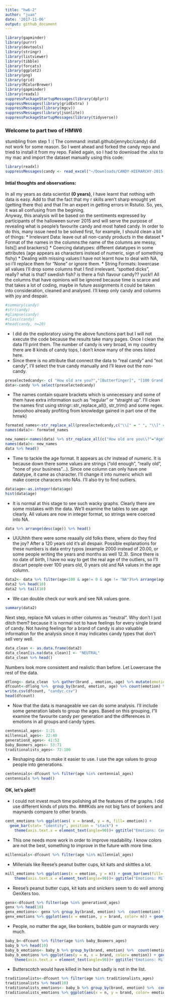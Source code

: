```yaml
---
title: "hw6-2"
author: "juan"
date: '2017-11-06'
output: github_document
---
```

```r
library(gapminder)
library(purrr)
library(devtools)
library(stringr)
library(listviewer)
library(tibble)
library(forcats)
library(ggplot2)
library(png)
library(grid)
library(RColorBrewer)
library(gapminder)
library(readxl)
suppressPackageStartupMessages(library(dplyr))
suppressMessages(library(gridExtra) )
suppressMessages(library(mgcv))
suppressMessages(library(jsonlite))
suppressPackageStartupMessages(library(tidyverse))
```

### Welcome to part two of  HMW6
stumbling from step 1 :(
The command: install.github(jennybc/candy)  did not work for some reason. So I went ahead and forked the candy repo and tried to install it from my repo. Failed again, so I had to download the .xlsx to my mac and import the dataset manually using this code:
```r
library(readxl)
suppressMessages(candy <- read_excel("~/Downloads/CANDY-HIERARCHY-2015-SURVEY-Responses.xlsx"))
```

#### Intial thoughts and observations:
In all my years as data scientist **(0 years)**, I have learnt that nothing with data is easy. Add to that the fact that my r skills aren't sharp enought yet (getting there tho) and that I'm an expert in getting errors in Rstutio. So, yes, it was all confusing from the begining.   
Anyway, this analysis will be based on the sentiments expressed by participants of the halloween surver 2015 and will serve the purpose of revealing what is people's favourite candy and most hated candy. In order to do this, many issue need to be solved first, for example, I should clean a bit of things:
* Irrelevant Data: leave out all non-candy products in the dataset
* Format of the names in the columns:the name of the columns are messy, lists[] and brackers()
* Coercing datatypes: different datatypes in some attributes (age appears as characters instead of numeric, sign of something fishy)
* Dealing with missing values:I have not learnt how to deal with NA, so i'll replace them for "None" or ignore them.
* String Formats: lowercase all values
 I'll drop some columns that I find irrelevant. "spotted dicks", really? what is that? swedish fish? is there a fish flavour candy?? yuck!! All the columns that have opinions will be ignored because time is scarce and that takes a lot of coding, maybe in future assignments it could be taken into consideration, cleaned and analysed. I'll keep only candy and columns with joy and despair. 
```r
#summary(candy)
#str(candy)
#glimpse(candy)
#class(candy)
#head(candy, n=20)
```
 
* I did do the exploratory using the above functions part but I will not execute the code because the results take many pages. Once I clean the data I'll print them. The number of candy is very broad, in my country there are 8 kinds of candy tops, I don't know many of the ones listed here.
* Since there is no attribute that connect the data to "real candy" and "not candy", I'll select the true candy manually and I'll leave out the non-candy.
```r
preselectedcandy<- c( "How old are you?","[Butterfinger]", "[100 Grand Bar]", "[Bonkers]","[Bubble Gum]", "[Caramellos]", "[Snickers]", "[Gummy Bears straight up]", "[Mars]", "[Maynards]", "[Skittles]", "[Kit Kat]","[Twix]", "[Starburst]", "[Nerds]", "[Nestle Crunch]", "[Milky Way]", "[Reese’s Peanut Butter Cups]", "[Lollipops]", "[Hershey’s Milk Chocolate]", "[Regular M&Ms]") 
data<-candy %>% select(preselectedcandy)
```


* The names contain square brackets which is unnecessary and some of them have extra information such as "regular" or "straight up". I'll clean the names first using stringr::str_replace_all(), str_trim() and some regex. (wooohoo already profiting from knowledge gained in part one of the hmwk)
```r
formated_names<-str_replace_all(preselectedcandy,c("\\[" = " ", "\\]" = " ")) %>% str_trim()
names(data)<- formated_names
```


```r
new_names<-names(data) %>% str_replace_all(c("How old are you\\?"="Age", "Gummy Bears straight up"= "Gummy Bears", "Regular M&Ms"= "M&Ms")) %>% tolower()
names(data)<- new_names
data %>% head()
```

* Time to tackle the age format. It appears as chr instead of numeric. It is because down there some values are strings ("old enough", "really old", "none of your business"...). Since one column can only have one datatype, it came as character. I'll change it into numeric which will make coerce characers into NAs. I'll also try to find outliers.
```r
data$age<-as.integer(data$age) 
hist(data$age)
```

* It is normal at this stage to see such wacky graphs. Clearly there are some mistakes with the data. We'll examine the tables to see age clearly. All values are now in integer format, so strings were coerced into NA.
```r
data %>% arrange(desc(age)) %>% head()
```

* UUUhhh there were some reaaally old folks there, where do they find the joy? After a 120 years old it's all despair.
Possible explanations for these numbers is data entry typos (example 2000 instead of 20.00, or some people writing the years and months as well 12.3). Since there is no date of birth, I have no way to get the real age of the outliers, so I'll discart people over 100 years old, 0 years old and NA values in the age column.

```r
data2<- data %>% filter(age<100 & age!= 0 & age != "NA")%>% arrange(age)
data2 %>% head(10)
data2 %>% tail(10)
```

* We can double check our work and see NA values gone.
```r
summary(data2)
```

Next step, replace NA values in other columns as "neutral". Why don't I just ditch them? because it is normal not to have feelings for every single brand of candy. Not having feelings for a brand of candy is also valuable information for the analysis since it may indicates candy types that don't sell very well.  
```r
data_clean <- as.data.frame(data2)
data_clean[is.na(data_clean)] <- "NEUTRAL"
data_clean %>% head()

```

Numbers look more consistent and realistic than before. Let Lowercase the rest of the data.
```r
dflong<- data_clean  %>% gather(brand , emotion,-age) %>% mutate(emotion= tolower(emotion))
dfcount<-dflong %>%  group_by(brand, emotion, age) %>% count(emotion) %>% arrange(brand, desc(n)) 
write.csv(dfcount, "candyc.csv") 
head(dfcount)
```

* Now that the data is manageable we can do some analysis. I'll include some generation labels to group the ages. Based on this grouping, I"ll examine the favourite candy per generation and the differences in emotions in all groups and candy types.

```r
centennial_ages<- 1:21
millennial_ages<- 22:40
generationX_ages<- 41:52
baby_Boomers_ages<- 53:71
traditionalists_ages<- 72:100
```

* Reshaping data to make it easier to use.  I use the age values to group people into generations.
```r
centennials<-dfcount %>% filter(age %in% centennial_ages) 
centennials %>% head()

```


#### OK, let's plot!! 
* I could not invest much time polishing all the features of the graphs. I did use different kinds of plots tho.
###Kids are not big fans of bonkers and maynards compare to other brands.
```r
cent_emotions %>% ggplot(aes( x = brand, y = n, fill= emotion)) + 
  geom_bar(stat= "identity", position = "stack") +
    theme(axis.text.x = element_text(angle=90))+ ggtitle("Emotions: Centennials")
```


* This one needs more work in order to improve readability. I know colors are not the best, something to improve in the future with more time.

```r
millennials<-dfcount %>% filter(age %in% millennial_ages) 


```


* Millenials like Reese's peanut butter cups, kit kats and skittles a lot. 
```r
mill_emotions %>% ggplot(aes(x = emotion, y = n)) + geom_bar(aes(fill= brand),stat= "identity", position = "dodge") +
    theme(axis.text.x = element_text(angle=90))+ ggtitle("Emotions: Millenials")
```


* Reese's peanut butter cups, kit kats and snickers seem to do well among GenXers too.
```r
genx<-dfcount %>% filter(age %in% generationX_ages) 
genx %>% head(10)
genx_emotions<- genx %>% group_by(brand, emotion) %>%  count(emotion) %>% arrange(brand, desc(n))
genx_emotions %>% ggplot(aes(x = emotion, y = brand, color= n)) + geom_point(aes(size= n))+ ggtitle("Emotions: GenerationXers")
```

* People, no matter the age, like bonkers, bubble gum or maynards very much. 

```r
baby_b<-dfcount %>% filter(age %in% baby_Boomers_ages) 
baby_b %>% head(10)
baby_b_emotions<- baby_b %>% group_by(brand, emotion) %>%  count(emotion) %>% arrange(brand, desc(n))
baby_b_emotions %>% ggplot(aes(y = n, x = brand, color= emotion)) + geom_point(aes(size= n)) +
    theme(axis.text.x = element_text(angle=90))+ ggtitle("Emotions: Millenials")+ ggtitle("Emotions: Baby Boomers")
```

* Butterscotch would have killed in here but sadly is not in the list. 
```r
traditionalists<-dfcount %>% filter(age %in% traditionalists_ages) 
traditionalists %>% head(10)
traditionalists_emotions<- baby_b %>% group_by(brand, emotion) %>%  count(emotion) %>% arrange(brand, desc(n))
traditionalists_emotions %>% ggplot(aes(x = n, y = brand, color= emotion)) + geom_point(aes(size= n)) + ggtitle("Emotions: Traditionalists") + facet_grid(~ emotion)

```


